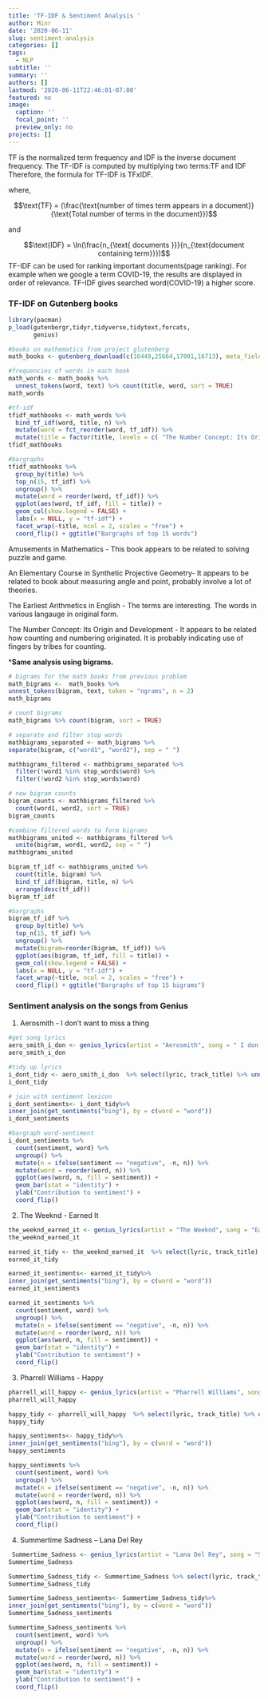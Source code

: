 ```yaml
---
title: 'TF-IDF & Sentiment Analysis '
author: Minr
date: '2020-06-11'
slug: sentiment-analysis
categories: []
tags:
  - NLP
subtitle: ''
summary: ''
authors: []
lastmod: '2020-06-11T22:46:01-07:00'
featured: no
image:
  caption: ''
  focal_point: ''
  preview_only: no
projects: []
---
```


TF is the normalized term frequency and IDF is the inverse document frequency. The TF-IDF is computed by multiplying two terms:TF and IDF
Therefore, the formula for TF-IDF is TFxIDF.

where,

$$\text{TF} = (\frac{\text{number of times term appears in a document}}{\text{Total number of terms in the document}})$$

and

$$\text{IDF} = \ln(\frac{n_{\text{ documents }}}{n_{\text{document containing term}}})$$
TF-IDF can be used for ranking important documents(page ranking). For example when we google a term COVID-19, the results are displayed in order of relevance. TF-IDF gives searched word(COVID-19) a higher score. 

### TF-IDF on Gutenberg books

```r
library(pacman)
p_load(gutenbergr,tidyr,tidyverse,tidytext,forcats,
       genius)
```

```r
#books on mathematics from project glutenberg
math_books <- gutenberg_download(c(16449,25664,17001,16713), meta_fields = "title")
```


```r
#frequencies of words in each book
math_words <- math_books %>% 
  unnest_tokens(word, text) %>% count(title, word, sort = TRUE)
math_words
```


```r
#tf-idf
tfidf_mathbooks <- math_words %>%
  bind_tf_idf(word, title, n) %>%
  mutate(word = fct_reorder(word, tf_idf)) %>%
  mutate(title = factor(title, levels = c( "The Number Concept: Its Origin and Development","The Earliest Arithmetics in English", "An Elementary Course in Synthetic Projective Geometry","Amusements in Mathematics")))
tfidf_mathbooks
```



```r
#bargraphs
tfidf_mathbooks %>% 
  group_by(title) %>% 
  top_n(15, tf_idf) %>% 
  ungroup() %>%
  mutate(word = reorder(word, tf_idf)) %>%
  ggplot(aes(word, tf_idf, fill = title)) +
  geom_col(show.legend = FALSE) +
  labs(x = NULL, y = "tf-idf") +
  facet_wrap(~title, ncol = 2, scales = "free") +
  coord_flip() + ggtitle("Bargraphs of top 15 words")
```


Amusements in Mathematics - This book appears to be related to solving puzzle and game.

An Elementary Course in Synthetic Projective Geometry- It appears to be related to book about measuring angle and point, probably involve a lot of theories.

The Earliest Arithmetics in English - The terms are interesting. The words in various langauge in original form. 

The Number Concept: Its Origin and Development - It appears to be related how counting and numbering originated. It is probably indicating use of fingers by tribes for counting.



***Same analysis using bigrams.**


```r
# bigrams for the math books from previous problem
math_bigrams <-  math_books %>%
unnest_tokens(bigram, text, token = "ngrams", n = 2)
math_bigrams
```

```r
# count bigrams
math_bigrams %>% count(bigram, sort = TRUE)
```


```r
# separate and filter stop words
mathbigrams_separated <- math_bigrams %>%
separate(bigram, c("word1", "word2"), sep = " ")

mathbigrams_filtered <- mathbigrams_separated %>%
  filter(!word1 %in% stop_words$word) %>%
  filter(!word2 %in% stop_words$word)

# new bigram counts
bigram_counts <- mathbigrams_filtered %>% 
  count(word1, word2, sort = TRUE)
bigram_counts

```


```r
#combine filtered words to form bigrams 
mathbigrams_united <- mathbigrams_filtered %>%
  unite(bigram, word1, word2, sep = " ")
mathbigrams_united
```

```r
bigram_tf_idf <- mathbigrams_united %>%
  count(title, bigram) %>%
  bind_tf_idf(bigram, title, n) %>%
  arrange(desc(tf_idf))
bigram_tf_idf
```


```r
#bargraphs
bigram_tf_idf %>% 
  group_by(title) %>% 
  top_n(15, tf_idf) %>% 
  ungroup() %>%
  mutate(bigram=reorder(bigram, tf_idf)) %>%
  ggplot(aes(bigram, tf_idf, fill = title)) +
  geom_col(show.legend = FALSE) +
  labs(x = NULL, y = "tf-idf") +
  facet_wrap(~title, ncol = 2, scales = "free") +
  coord_flip() + ggtitle("Bargraphs of top 15 bigrams")
```



### Sentiment analysis on the songs from Genius

1. Aerosmith - I don't want to miss a thing

```r
#get song lyrics
aero_smith_i_don <- genius_lyrics(artist = "Aerosmith", song = " I don't want to miss a thing")
aero_smith_i_don
```


```r
#tidy up lyrics
i_dont_tidy <- aero_smith_i_don  %>% select(lyric, track_title) %>% unnest_tokens(word, lyric)
i_dont_tidy
```

```r
# join with sentiment lexicon
i_dont_sentiments<- i_dont_tidy%>%
inner_join(get_sentiments("bing"), by = c(word = "word"))
i_dont_sentiments
```

```r
#bargraph word-sentiment
i_dont_sentiments %>%
  count(sentiment, word) %>%
  ungroup() %>%
  mutate(n = ifelse(sentiment == "negative", -n, n)) %>%
  mutate(word = reorder(word, n)) %>%
  ggplot(aes(word, n, fill = sentiment)) +
  geom_bar(stat = "identity") +
  ylab("Contribution to sentiment") +
  coord_flip()

```


2. The Weeknd - Earned It

```r
the_weeknd_earned_it <- genius_lyrics(artist = "The Weeknd", song = "Earned It")
the_weeknd_earned_it
```


```r
earned_it_tidy <- the_weeknd_earned_it  %>% select(lyric, track_title) %>% unnest_tokens(word, lyric)
earned_it_tidy
```

```r
earned_it_sentiments<- earned_it_tidy%>%
inner_join(get_sentiments("bing"), by = c(word = "word"))
earned_it_sentiments
```

```r
earned_it_sentiments %>%
  count(sentiment, word) %>%
  ungroup() %>%
  mutate(n = ifelse(sentiment == "negative", -n, n)) %>%
  mutate(word = reorder(word, n)) %>%
  ggplot(aes(word, n, fill = sentiment)) +
  geom_bar(stat = "identity") +
  ylab("Contribution to sentiment") +
  coord_flip()

```


3. Pharrell Williams - Happy

```r
pharrell_will_happy <- genius_lyrics(artist = "Pharrell Williams", song = "Happy")
pharrell_will_happy
```


```r
happy_tidy <- pharrell_will_happy  %>% select(lyric, track_title) %>% unnest_tokens(word, lyric)
happy_tidy
```

```r
happy_sentiments<- happy_tidy%>%
inner_join(get_sentiments("bing"), by = c(word = "word"))
happy_sentiments
```

```r
happy_sentiments %>%
  count(sentiment, word) %>%
  ungroup() %>%
  mutate(n = ifelse(sentiment == "negative", -n, n)) %>%
  mutate(word = reorder(word, n)) %>%
  ggplot(aes(word, n, fill = sentiment)) +
  geom_bar(stat = "identity") +
  ylab("Contribution to sentiment") +
  coord_flip()

```



4.  Summertime Sadness – Lana Del Rey

```r
 Summertime_Sadness <- genius_lyrics(artist = "Lana Del Rey", song = "Summertime Sadness")
Summertime_Sadness
```


```r
Summertime_Sadness_tidy <- Summertime_Sadness %>% select(lyric, track_title) %>% unnest_tokens(word, lyric)
Summertime_Sadness_tidy
```

```r
Summertime_Sadness_sentiments<- Summertime_Sadness_tidy%>%
inner_join(get_sentiments("bing"), by = c(word = "word"))
Summertime_Sadness_sentiments
```

```r
Summertime_Sadness_sentiments %>%
  count(sentiment, word) %>%
  ungroup() %>%
  mutate(n = ifelse(sentiment == "negative", -n, n)) %>%
  mutate(word = reorder(word, n)) %>%
  ggplot(aes(word, n, fill = sentiment)) +
  geom_bar(stat = "identity") +
  ylab("Contribution to sentiment") +
  coord_flip()

```




